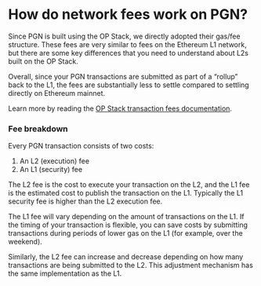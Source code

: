 # How do network fees work on PGN?

Since PGN is built using the OP Stack, we directly adopted their gas/fee structure. These fees are very similar to fees on the Ethereum L1 network, but there are some key differences that you need to understand about L2s built on the OP Stack.

Overall, since your PGN transactions are submitted as part of a “rollup” back to the L1, the fees are substantially less to settle compared to settling directly on Ethereum mainnet.

Learn more by reading the [OP Stack transaction fees documentation](https://community.optimism.io/docs/developers/build/transaction-fees/).

### Fee breakdown

Every PGN transaction consists of two costs: 
1. An L2 (execution) fee 
2. An L1 (security) fee 

The L2 fee is the cost to execute your transaction on the L2, and the L1 fee is the estimated cost to publish the transaction on the L1. Typically the L1 security fee is higher than the L2 execution fee.

The L1 fee will vary depending on the amount of transactions on the L1. If the timing of your transaction is flexible, you can save costs by submitting transactions during periods of lower gas on the L1 (for example, over the weekend).

Similarly, the L2 fee can increase and decrease depending on how many transactions are being submitted to the L2. This adjustment mechanism has the same implementation as the L1.

